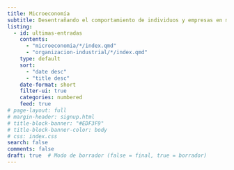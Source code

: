 ```yaml
---
title: Microeconomía
subtitle: Desentrañando el comportamiento de individuos y empresas en mercados específicos.
listing:
  - id: ultimas-entradas
    contents: 
      - "microeconomia/*/index.qmd"
      - "organizacion-industrial/*/index.qmd"
    type: default
    sort: 
      - "date desc"
      - "title desc"
    date-format: short
    filter-ui: true
    categories: numbered
    feed: true
# page-layout: full
# margin-header: signup.html
# title-block-banner: "#EDF3F9"
# title-block-banner-color: body
# css: index.css
search: false
comments: false
draft: true  # Modo de borrador (false = final, true = borrador)
---
```


